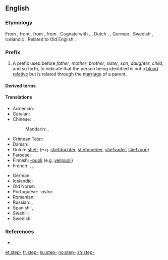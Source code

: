 ==English==

===Etymology===
From {{etyl|enm|en}} {{term|step-|lang=enm}}, from {{etyl|ang|en}} {{term|stēop-||deprived of a relative, step-|pos=prefix|lang=ang}}, from {{etyl|gem-pro|en}} {{term/t|gem-pro|*steupa-||orphaned, step-}}, from {{etyl|ine-pro|en}} {{term/t|ine-pro|*(s)teup-||to push, strike}}. Cognate with {{etyl|sco|-}} {{term|step-||step-|lang=sco}}, {{etyl|fy|-}} {{term|stiep-||step-|lang=fy}}, Dutch {{term|stief-||step-|lang=nl}}, {{etyl|nds|-}} {{term|steef-||step-|lang=nds}}, German {{term|stief-||step-|lang=nl|lang=de}}, Swedish {{term|styv-||step-|lang=sv}}, Icelandic {{term|stjúp-||step-|lang=is}}. Related to Old English {{term/t|ang|stīepan||to deprive, bereave}}.

===Prefix===
{{en-prefix}}

# A prefix used before ''father'', ''mother'', ''brother'', ''sister'', ''son'', ''daughter'', ''child'', and so forth, to indicate that the person being identified is not a [[blood relative]] but is related through the [[marriage]] of a parent.

====Derived terms====
{{prefixsee|en}}

====Translations====
{{trans-top|A prefix used to indicate that the person being identified is not a blood relative}}
* Armenian: {{t|hy|խորթ|tr=xort'}}
* Catalan: {{t|ca|-astre|m}}
* Chinese:
*: Mandarin: {{t+|cmn|后|sc=Hani}}, {{t+|cmn|表|sc=Hani}}
* Crimean Tatar: {{t|crh|ögey}}
* Danish: {{t|da|sted-}}
* Dutch: [[stief-]] (e.g. [[stiefdochter]], [[stiefmoeder]], [[stiefvader]], [[stiefzoon]])
* Faroese: {{t|fo|stjúk-}}
* Finnish: [[-puoli]] (e.g. [[velipuoli]])
* French: {{t+|fr|beau-}}, {{t|fr|bel-}}, {{t+|fr|belle-}}
{{trans-mid}}
* German: {{t+|de|stief-}}
* Icelandic: {{t|is|stjúp-}}
* Old Norse: {{t|non|stjúp-}}
* Portuguese: ''-astro''
* Romanian: {{t+|ro|vitreg}}
* Russian: {{qualifier|no prefix exists, there are special words}}, {{t+|ru|сво́дный}} {{qualifier|for siblings}}
* Spanish: {{t|es|-astro|m}}, {{t|es|-astra|f}}
* Swahili: {{t|sw|kambo}}
* Swedish: {{t|sv|styv-}}
{{trans-bottom}}

===References===
* {{R:Webster 1913}}

[[et:step-]]
[[fr:step-]]
[[ku:step-]]
[[no:step-]]
[[zh:step-]]
